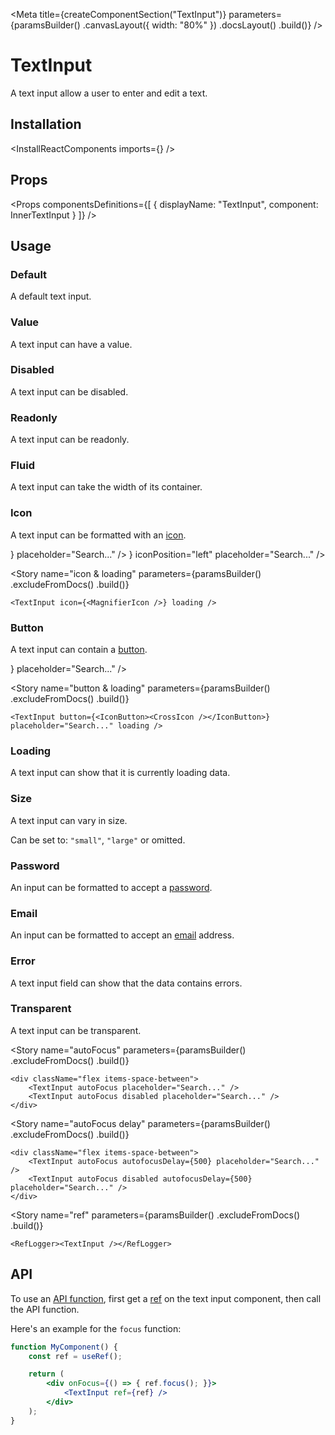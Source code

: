 
<Meta
    title={createComponentSection("TextInput")}
    parameters={paramsBuilder()
        .canvasLayout({ width: "80%" })
        .docsLayout(<ReactComponentsLayout semanticPath="/elements/input" />)
        .build()}
/>

# TextInput

A text input allow a user to enter and edit a text.

## Installation

<InstallReactComponents imports={<Imports />} />

## Props

<HocWarning componentName="Input" semanticPath="/elements/input" />

<Props
    componentsDefinitions={[
        { displayName: "TextInput", component: InnerTextInput }
    ]}
/>

## Usage

### Default

A default text input.

<Preview>
    <Story name="default">
        <TextInput />
    </Story>
</Preview>

### Value

A text input can have a value.

<Preview>
    <Story name="value">
        <TextInput defaultValue="Deep space" />
    </Story>
</Preview>

### Disabled

A text input can be disabled.

<Preview>
    <Story name="disabled">
        <TextInput disabled placeholder="Search..." />
    </Story>
</Preview>

### Readonly

A text input can be readonly.

<Preview>
    <Story name="readonly">
        <TextInput readOnly value="Deep space" />
    </Story>
</Preview>

### Fluid

A text input can take the width of its container.

<Preview>
    <Story name="fluid">
        <TextInput fluid placeholder="Search..." />
    </Story>
</Preview>

### Icon

A text input can be formatted with an [icon](?path=/docs/materials-icons--page).

<Preview>
    <Story name="icon">
        <div className="flex items-space-between">
            <TextInput icon={<MagnifierIcon />} placeholder="Search..." />
            <TextInput icon={<MagnifierIcon />} iconPosition="left" placeholder="Search..." />
        </div>
    </Story>
</Preview>

<Story
    name="icon & loading"
    parameters={paramsBuilder()
        .excludeFromDocs()
        .build()}
>
    <TextInput icon={<MagnifierIcon />} loading />
</Story>

### Button

A text input can contain a [button](?path=/docs/components-button--default-story).

<Preview>
    <Story name="button">
        <TextInput button={<IconButton><CrossIcon /></IconButton>} placeholder="Search..." />
    </Story>
</Preview>

<Story
    name="button & loading"
    parameters={paramsBuilder()
        .excludeFromDocs()
        .build()}
>
    <TextInput button={<IconButton><CrossIcon /></IconButton>} placeholder="Search..." loading />
</Story>

### Loading

A text input can show that it is currently loading data.

<Preview>
    <Story name="loading">
        <div className="flex items-space-between">
            <TextInput loading placeholder="Search..." />
            <TextInput loading iconPosition="left" placeholder="Search..." />
        </div>
    </Story>
</Preview>

### Size

A text input can vary in size.

Can be set to: `"small"`, `"large"` or omitted.

<Preview>
    <Story name="size">
        <div className="flex items-end items-space-between">
            <div className="flex-auto">
                <TextInput size="small" fluid placeholder="Search..." />
            </div>
            <div className="flex-auto">
                <TextInput fluid placeholder="Search..." />
            </div>
            <div className="flex-auto">
                <TextInput size="large" fluid placeholder="Search..." />
            </div>
        </div>
    </Story>
</Preview>

### Password

An input can be formatted to accept a [password](https://developer.mozilla.org/en-US/docs/Web/HTML/Element/input/password).

<Preview>
    <Story name="password">
        <TextInput type="password" placeholder="Password" />
    </Story>
</Preview>

### Email

An input can be formatted to accept an [email](https://developer.mozilla.org/en-US/docs/Web/HTML/Element/input/email) address.

<Preview>
    <Story name="email">
        <TextInput type="email" placeholder="Email" />
    </Story>
</Preview>

### Error

A text input field can show that the data contains errors.

<Preview>
    <Story name="error">
        <TextInput error placeholder="Search..." />
    </Story>
</Preview>

### Transparent

A text input can be transparent.

<Preview>
    <Story name="transparent">
        <TextInput transparent placeholder="Search..." />
    </Story>
</Preview>

<Story
    name="autoFocus"
    parameters={paramsBuilder()
        .excludeFromDocs()
        .build()}
>
    <div className="flex items-space-between">
        <TextInput autoFocus placeholder="Search..." />
        <TextInput autoFocus disabled placeholder="Search..." />
    </div>
</Story>

<Story
    name="autoFocus delay"
    parameters={paramsBuilder()
        .excludeFromDocs()
        .build()}
>
    <div className="flex items-space-between">
        <TextInput autoFocus autofocusDelay={500} placeholder="Search..." />
        <TextInput autoFocus disabled autofocusDelay={500} placeholder="Search..." />
    </div>
</Story>

<Story
    name="ref"
    parameters={paramsBuilder()
        .excludeFromDocs()
        .build()}
>
    <RefLogger><TextInput /></RefLogger>
</Story>

## API

To use an [API function](https://developer.mozilla.org/en-US/docs/Web/API/HTMLInputElement#Methods), first get a [ref](https://reactjs.org/docs/refs-and-the-dom.html) on the text input component, then call the API function.

Here's an example for the `focus` function:

```jsx dark
function MyComponent() {
    const ref = useRef();

    return (
        <div onFocus={() => { ref.focus(); }}>
            <TextInput ref={ref} />
        </div>
    );
}
```
